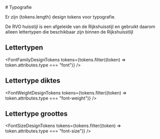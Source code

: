 

<!--
@license EUPL-1.2
Copyright (c) 2021 Community for NL Design System
-->

<Meta title="Algemeen/Design tokens/Typografie" />

<Description># Typografie</Description>

<p>Er zijn {tokens.length} design tokens voor typografie.</p>
<p>
  De RVO huisstijl is een afgeleide van de Rijkshuisstijl en gebruikt daarom alleen lettertypen die beschikbaar zijn
  binnen de Rijkshuisstlijl
</p>

## Lettertypen

<FontFamilyDesignTokens tokens={tokens.filter((token) => token.attributes.type === "font")} />

## Lettertype diktes

<FontWeightDesignTokens tokens={tokens.filter((token) => token.attributes.type === "font-weight")} />

## Lettertype groottes

<FontSizeDesignTokens tokens={tokens.filter((token) => token.attributes.type === "font-size")} />
